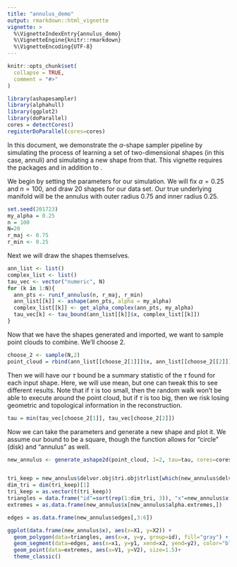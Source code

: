 ```yaml
---
title: "annulus_demo"
output: rmarkdown::html_vignette
vignette: >
  %\VignetteIndexEntry{annulus_demo}
  %\VignetteEngine{knitr::rmarkdown}
  %\VignetteEncoding{UTF-8}
---
```


```r
knitr::opts_chunk$set(
  collapse = TRUE,
  comment = "#>"
)
```

```r
library(ashapesampler)
library(alphahull)
library(ggplot2)
library(doParallel)
cores = detectCores()
registerDoParallel(cores=cores)
```

In this document, we demonstrate the $\alpha$-shape sampler pipeline by simulating
the process of learning a set of two-dimensional shapes (in this case, annuli) and
simulating a new shape from that. This vignette requires the packages \emph{alphahull} and \emph{ggplot2} in addition to \emph{ashapesampler}.

We begin by setting the parameters for our simulation. We will fix $\alpha=0.25$ 
and $n=100$, and draw 20 shapes for our data set. Our true underlying manifold
will be the annulus with outer radius 0.75 and inner radius 0.25.

```r
set.seed(201723)
my_alpha = 0.25
n = 100
N=20
r_maj <- 0.75
r_min <- 0.25
```

Next we will draw the shapes themselves.

```r
ann_list <- list()
complex_list <- list()
tau_vec <- vector("numeric", N)
for (k in 1:N){
  ann_pts <- runif_annulus(n, r_maj, r_min)
  ann_list[[k]] <- ashape(ann_pts, alpha = my_alpha)
  complex_list[[k]] <- get_alpha_complex(ann_pts, my_alpha)
  tau_vec[k] <- tau_bound(ann_list[[k]]$x, complex_list[[k]])
}
```

Now that we have the shapes generated and imported, we want to sample point clouds
to combine. We'll choose 2.

```r
choose_2 <- sample(N,2)
point_cloud = rbind(ann_list[[choose_2[1]]]$x, ann_list[[choose_2[[2]]]]$x)
```

Then we will have our $\tau$ bound be a summary statistic of the $\tau$ found for 
each input shape. Here, we will use mean, but one can tweak this to see different
results. Note that if $\tau$ is too small, then the random walk won't be able to 
execute around the point cloud, but if $\tau$ is too big, then we risk losing 
geometric and topological information in the reconstruction.

```r
tau = min(tau_vec[choose_2[1]], tau_vec[choose_2[2]])
```

Now we can take the parameters and generate a new shape and plot it. We assume
our bound to be a square, though the function allows for "circle" (disk) and "annulus" 
as well.
```r
new_annulus <- generate_ashape2d(point_cloud, J=2, tau=tau, cores=cores)


tri_keep = new_annulus$delvor.obj$tri.obj$trlist[which(new_annulus$delvor.obj$tri.obj$cclist[,3]<new_annulus$alpha), 1:3]
dim_tri = dim(tri_keep)[1]
tri_keep = as.vector(t(tri_keep))
triangles = data.frame("id"=sort(rep(1:dim_tri, 3)), "x"=new_annulus$x[tri_keep, 1], "y"=new_annulus$x[tri_keep,2])
extremes = as.data.frame(new_annulus$x[new_annulus$alpha.extremes,])

edges = as.data.frame(new_annulus$edges[,3:6])

ggplot(data.frame(new_annulus$x), aes(x=X1, y=X2)) +
  geom_polygon(data=triangles, aes(x=x, y=y, group=id), fill="gray") +
  geom_segment(data=edges, aes(x=x1, y=y1, xend=x2, yend=y2), color="blue")+
  geom_point(data=extremes, aes(x=V1, y=V2), size=1.5)+
  theme_classic()
```


